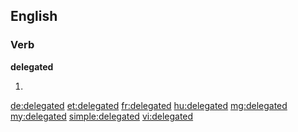 ==English==

===Verb===
'''delegated'''

# {{past of|delegate}}

[[de:delegated]]
[[et:delegated]]
[[fr:delegated]]
[[hu:delegated]]
[[mg:delegated]]
[[my:delegated]]
[[simple:delegated]]
[[vi:delegated]]